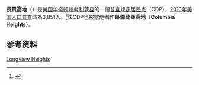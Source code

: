 {{noteTA
|G1=USState
}}

{{Infobox settlement
|name                     = 長景高地
|official_name            = Longview Heights, Washington
|native_name              = Longview Heights{{en}}
|settlement_type          = [[普查规定居民点|CDP]]
|nickname                 = 
|motto                    = 

<!-- 圖片 -->
|image_skyline            = 
|imagesize                = 
|image_caption            = 
|image_flag               = 
|image_seal               = 

<!-- 地圖 -->
|image_map = Cowlitz_County_Washington_Incorporated_and_Unincorporated_areas_Longview_Heights_Highlighted.svg
|mapsize                  = 250px
|map_caption              = 長景高地位置圖
|image_map1               = 
|mapsize1                 = 
|map_caption1             = 

<!-- 行政區 -->
|subdivision_type         = [[國家|國家]]
|subdivision_name         = {{USA}}
|subdivision_type1        = [[美国州份|州]]
|subdivision_name1        = [[華盛頓州|華盛頓州]]
|subdivision_type2        = [[华盛顿州行政区划|郡]]
|subdivision_name2        = [[考利茨县_(华盛顿州)|考利茨郡]]

<!-- 政府 -->
|government_footnotes     = 
|government_type          = 
|leader_title             = 
|leader_name              = 
|leader_title1            = 
|leader_name1             = 
|established_title        = 
|established_date         = 

<!-- 地區 -->
|unit_pref  =  
|area_footnotes           = 
|area_magnitude           = 
|area_total_km2           = 11.1
|area_land_km2            = 11.0
|area_water_km2           = 0.1
|area_total_sq_mi         = 4.3
|area_land_sq_mi          = 4.2
|area_water_sq_mi         = 0.0

<!-- 人口 -->
|population_as_of         = [[2010年美国人口普查|2010年]]
|population_footnotes     = 
|population_total         = 3851
|population_density_km2   = 350.1
|population_density_sq_mi = 916.9

<!-- 基本資料 -->
|timezone                 = [[太平洋時區|PST]]
|utc_offset               = -8
|timezone_DST             = PDT
|utc_offset_DST           = -7
|elevation_footnotes      =
|elevation_m              = 270
|elevation_ft             = 886
|coordinates_display      = inline,title
|coordinates_type         = region:US_type:city
|latd = 46 |latm = 10 |lats = 56 |latNS = N
|longd = 122 |longm = 57 |longs = 14 |longEW = W

<!-- 其它 -->
|postal_code_type         = 
|postal_code              = 
|area_code                = 
|blank_name               = [[聯邦資訊處理標準|FIPS代碼]]
|blank_info               = 53-40270{{GR|2}}
|blank1_name              = [[地名資訊系統|GNIS]]編號
|blank1_info              = 1867619{{GR|3}}
|website                  = 
|footnotes                = 
}}
'''長景高地'''（{{lang-en|'''Longview Heights'''}}）是[[美国|美国]][[华盛顿州|华盛顿州]][[考利茨县_(华盛顿州)|考利茨县]]的一個[[普查规定居民点|普查规定居民点]]（CDP），[[2010年美国人口普查|2010年美国人口普查]]時為3,851人。<ref name=2010Census>{{cite web| url=http://2010.census.gov/2010census/popmap/| title=2010 Census Interactive Population Search| publisher=U.S. Census Bureau| author=| date=31 December 2011| accessdate=3 July 2011| deadurl=yes| archiveurl=https://web.archive.org/web/20131013222920/http://2010.census.gov/2010census/popmap/| archivedate=2013-10-13}}</ref>該CDP也被當地稱作'''哥倫比亞高地 '''（'''Columbia Heights'''）。

== 参考资料 ==
{{reflist}}

{{Cowlitz County, Washington}}

[[category:华盛顿州普查规定居民点|Longview Heights]]